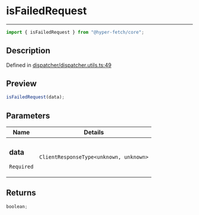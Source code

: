 # isFailedRequest

<div class="api-docs__separator" data-reactroot="">

---

</div><div class="api-docs__import" data-reactroot="">

```ts
import { isFailedRequest } from "@hyper-fetch/core";
```

</div><div class="api-docs__section">

## Description

</div><div class="api-docs__description"><span class="api-docs__do-not-parse">

</span></div><p class="api-docs__definition">

Defined in
[dispatcher/dispatcher.utils.ts:49](https://github.com/BetterTyped/hyper-fetch/blob/993719ed/packages/core/src/dispatcher/dispatcher.utils.ts#L49)

</p><div class="api-docs__section">

## Preview

</div><div class="api-docs__preview fn">

```ts
isFailedRequest(data);
```

</div><div class="api-docs__section">

## Parameters

</div>
<div class="api-docs__parameters">
<table>
<thead><tr><th>Name</th><th>Details</th></tr></thead>
<tbody><tr param-data="data"><td class="api-docs__param-name required">

### data

`Required`

</td><td class="api-docs__param-type">

`ClientResponseType<unknown, unknown>`

</td></tr></tbody></table></div><div class="api-docs__section">

## Returns

</div><div class="api-docs__returns">

```ts
boolean;
```

</div>
